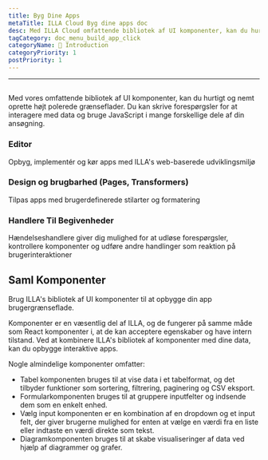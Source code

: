 ```yaml
---
title: Byg Dine Apps
metaTitle: ILLA Cloud Byg dine apps doc
desc: Med ILLA Cloud omfattende bibliotek af UI komponenter, kan du hurtigt og nemt oprette højt polerede grænseflader
tagCategory: doc_menu_build_app_click
categoryName: 👋 Introduction
categoryPriority: 1
postPriority: 1
---
```


* * *

## <Heading hidden>Byg dine apps</Heading>

Med vores omfattende bibliotek af UI komponenter, kan du hurtigt og nemt oprette højt polerede grænseflader. Du kan skrive forespørgsler for at interagere med data og bruge JavaScript i mange forskellige dele af din ansøgning.

### Editor

Opbyg, implementér og kør apps med ILLA's web-baserede udviklingsmiljø

### Design og brugbarhed (Pages, Transformers)

Tilpas apps med brugerdefinerede stilarter og formatering

### Handlere Til Begivenheder

Hændelseshandlere giver dig mulighed for at udløse forespørgsler, kontrollere komponenter og udføre andre handlinger som reaktion på brugerinteraktioner

## Saml Komponenter

Brug ILLA's bibliotek af UI komponenter til at opbygge din app brugergrænseflade.

Komponenter er en væsentlig del af ILLA, og de fungerer på samme måde som React komponenter i, at de kan acceptere egenskaber og have intern tilstand. Ved at kombinere ILLA's bibliotek af komponenter med dine data, kan du opbygge interaktive apps.

Nogle almindelige komponenter omfatter:

-   Tabel komponenten bruges til at vise data i et tabelformat, og det tilbyder funktioner som sortering, filtrering, paginering og CSV eksport.
-   Formularkomponenten bruges til at gruppere inputfelter og indsende dem som en enkelt enhed.
-   Vælg input komponenten er en kombination af en dropdown og et input felt, der giver brugerne mulighed for enten at vælge en værdi fra en liste eller indtaste en værdi direkte som tekst.
-   Diagramkomponenten bruges til at skabe visualiseringer af data ved hjælp af diagrammer og grafer.
